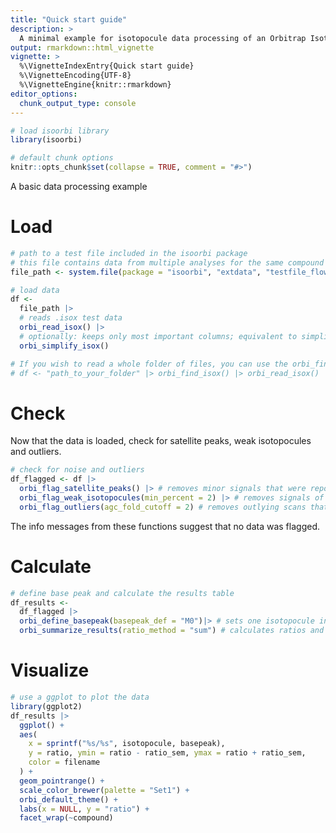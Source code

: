 ```yaml
---
title: "Quick start guide"
description: >
  A minimal example for isotopocule data processing of an Orbitrap Isotope Solutions file (.isox).
output: rmarkdown::html_vignette
vignette: >
  %\VignetteIndexEntry{Quick start guide}
  %\VignetteEncoding{UTF-8}
  %\VignetteEngine{knitr::rmarkdown}
editor_options: 
  chunk_output_type: console
---
```


```r
# load isoorbi library
library(isoorbi)

# default chunk options
knitr::opts_chunk$set(collapse = TRUE, comment = "#>")
```

A basic data processing example

# Load

```r
# path to a test file included in the isoorbi package
# this file contains data from multiple analyses for the same compound
file_path <- system.file(package = "isoorbi", "extdata", "testfile_flow.isox")

# load data
df <- 
  file_path |>  
  # reads .isox test data
  orbi_read_isox() |>
  # optionally: keeps only most important columns; equivalent to simplify check box in IsoX
  orbi_simplify_isox()

# If you wish to read a whole folder of files, you can use the orbi_find_isox() function
# df <- "path_to_your_folder" |> orbi_find_isox() |> orbi_read_isox()
```

# Check

Now that the data is loaded, check for satellite peaks, weak isotopocules and outliers.

```r
# check for noise and outliers
df_flagged <- df |> 
  orbi_flag_satellite_peaks() |> # removes minor signals that were reported by IsoX in the same tolerance window where the peak of interest is
  orbi_flag_weak_isotopocules(min_percent = 2) |> # removes signals of isotopocules that were not detected at least in min_percent scans
  orbi_flag_outliers(agc_fold_cutoff = 2) # removes outlying scans that have more than 2 times or less than 1/2 times the average number of ions in the Orbitrap analyzer; another method: agc_window (see function documentation for more details)
```

The info messages from these functions suggest that no data was flagged.

# Calculate

```r
# define base peak and calculate the results table
df_results <- 
  df_flagged |> 
  orbi_define_basepeak(basepeak_def = "M0")|> # sets one isotopocule in the dataset as the base peak (denominator) for ratio calculation
  orbi_summarize_results(ratio_method = "sum") # calculates ratios and generates a results table
```

# Visualize

```r
# use a ggplot to plot the data
library(ggplot2)
df_results |>
  ggplot() +
  aes(
    x = sprintf("%s/%s", isotopocule, basepeak),
    y = ratio, ymin = ratio - ratio_sem, ymax = ratio + ratio_sem,
    color = filename
  ) +
  geom_pointrange() +
  scale_color_brewer(palette = "Set1") +
  orbi_default_theme() +
  labs(x = NULL, y = "ratio") +
  facet_wrap(~compound)
```

